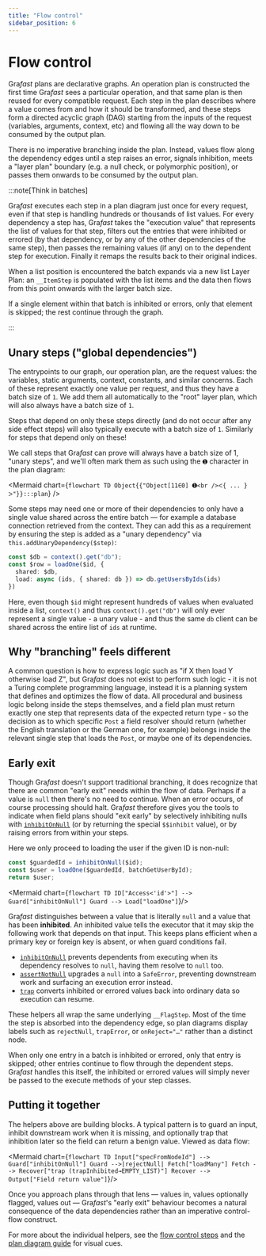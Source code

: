 ```yaml
---
title: "Flow control"
sidebar_position: 6
---
```



# Flow control

Gra*fast* plans are declarative graphs. An operation plan is constructed the
first time Gra*fast* sees a particular operation, and that same plan is then
reused for every compatible request. Each step in the plan describes where a
value comes from and how it should be transformed, and these steps form a
directed acyclic graph (DAG) starting from the inputs of the request (variables,
arguments, context, etc) and flowing all the way down to be consumed by the
output plan.

There is no imperative branching inside the plan. Instead, values flow along the
dependency edges until a step raises an error, signals inhibition, meets a
"layer plan" boundary (e.g. a null check, or polymorphic position), or passes
them onwards to be consumed by the output plan.

:::note[Think in batches]

Gra*fast* executes each step in a plan diagram just once for every request, even
if that step is handling hundreds or thousands of list values. For every
dependency a step has, Gra*fast* takes the "execution value" that represents the
list of values for that step, filters out the entries that were inhibited or
errored (by that dependency, or by any of the other dependencies of the same
step), then passes the remaining values (if any) on to the dependent step for
execution. Finally it remaps the results back to their
original indices.

When a list position is encountered the batch expands via a new list Layer Plan:
an `__ItemStep` is populated with the list items and the data then flows from
this point onwards with the larger batch size.

If a single element within that batch is inhibited or errors, only that element
is skipped; the rest continue through the graph.

:::

## Unary steps ("global dependencies")

The entrypoints to our graph, our operation plan, are the request values: the
variables, static arguments, context, constants, and similar concerns. Each of
these represent exactly one value per request, and thus they have a batch size
of `1`. We add them all automatically to the "root" layer plan, which will also
always have a batch size of `1`.

Steps that depend on only these steps directly (and do not occur after any side
effect steps) will also typically execute with a batch size of `1`. Similarly
for steps that depend only on these!

We call steps that Gra*fast* can prove will always have a batch size of 1,
"unary steps", and we'll often mark them as such using the `➊` character in the
plan diagram:

<Mermaid chart={`
flowchart TD
  Object{{"Object[11∈0] ➊<br />ᐸ{ ... }ᐳ"}}:::plan
`} />

Some steps may need one or more of their dependencies to only have a single
value shared across the entire batch — for example a database connection
retrieved from the context. They can add this as a requirement by ensuring the
step is added as a "unary dependency" via `this.addUnaryDependency($step)`:

```ts
const $db = context().get("db");
const $row = loadOne($id, {
  shared: $db,
  load: async (ids, { shared: db }) => db.getUsersByIds(ids)
})
```
Here, even though `$id` might represent hundreds of values when evaluated inside
a list, `context()` and thus `context().get("db")` will only ever represent a
single value - a unary value - and thus the same `db` client can be shared across
the entire list of `ids` at runtime.

## Why "branching" feels different

A common question is how to express logic such as "if X then load Y otherwise
load Z", but Gra*fast* does not exist to perform such logic - it is not a Turing
complete programming language, instead it is a planning system that defines and
optimizes the flow of data. All procedural and business logic belong inside the
steps themselves, and a field plan must return exactly one step that represents
data of the expected return type - so the decision as to which specific `Post` a
field resolver should return (whether the English translation or the German one,
for example) belongs inside the relevant single step that loads the `Post`, or
maybe one of its dependencies.

## Early exit

Though Gra*fast* doesn't support traditional branching, it does recognize that
there are common "early exit" needs within the flow of data. Perhaps if a value
is `null` then there's no need to continue. When an error occurs, of course
processing should halt. Gra*fast* therefore gives you the tools to indicate when
field plans should "exit early" by selectively inhibiting nulls with
[`inhibitOnNull`](./step-library/standard-steps/inhibitOnNull.mdx) (or by
returning the special `$$inhibit` value), or by raising errors from within your
steps. 

Here we only proceed to loading the user if the given ID is non-null:

```ts
const $guardedId = inhibitOnNull($id);
const $user = loadOne($guardedId, batchGetUserById);
return $user;
```

<Mermaid chart={`
flowchart TD
  ID["Access<'id'>"] --> Guard["inhibitOnNull"]
  Guard --> Load["loadOne"]
`}/>

Gra*fast* distinguishes between a value that is literally `null` and a value
that has been **inhibited**. An inhibited value tells the executor that it may
skip the following work that depends on that input. This keeps plans efficient
when a primary key or foreign key is absent, or when guard conditions fail.

- [`inhibitOnNull`](./step-library/standard-steps/inhibitOnNull.mdx) prevents
  dependents from executing when its dependency resolves to `null`, having them
  resolve to `null` too.
- [`assertNotNull`](./step-library/standard-steps/assertNotNull.mdx) upgrades a
  `null` into a `SafeError`, preventing downstream work and surfacing an
  execution error instead.
- [`trap`](./step-library/standard-steps/trap.mdx) converts inhibited or errored
  values back into ordinary data so execution can resume.

These helpers all wrap the same underlying `__FlagStep`. Most of the time the
step is absorbed into the dependency edge, so plan diagrams display labels such
as `rejectNull`, `trapError`, or `onReject="…"` rather than a distinct node.

When only one entry in a batch is inhibited or errored, only that entry is
skipped; other entries continue to flow through the dependent steps. Gra*fast*
handles this itself, the inhibited or errored values will simply never be passed
to the execute methods of your step classes.

## Putting it together

The helpers above are building blocks. A typical pattern is to guard an input,
inhibit downstream work when it is missing, and optionally trap that inhibition
later so the field can return a benign value. Viewed as data flow:

<Mermaid chart={`
flowchart TD
  Input["specFromNodeId"] --> Guard["inhibitOnNull"]
  Guard -->|rejectNull| Fetch["loadMany"]
  Fetch --> Recover["trap (trapInhibited→EMPTY_LIST)"]
  Recover --> Output["Field return value"]
`}/>

Once you approach plans through that lens — values in, values optionally
flagged, values out — Gra*fast*'s "early exit" behaviour becomes a natural
consequence of the data dependencies rather than an imperative control-flow
construct.

For more about the individual helpers, see the
[flow control steps](./step-library/standard-steps/index.mdx#flow-control) and
the [plan diagram guide](./plan-diagrams.mdx) for visual cues.
